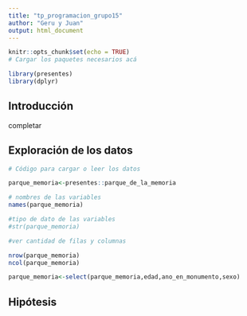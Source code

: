```yaml
---
title: "tp_programacion_grupo15"
author: "Geru y Juan"
output: html_document
---
```



```r
knitr::opts_chunk$set(echo = TRUE)
# Cargar los paquetes necesarios acá

library(presentes)
library(dplyr)

```


## Introducción
completar


## Exploración de los datos


```r
# Código para cargar o leer los datos

parque_memoria<-presentes::parque_de_la_memoria
```



```r

# nombres de las variables
names(parque_memoria)

#tipo de dato de las variables
#str(parque_memoria)

#ver cantidad de filas y columnas 

nrow(parque_memoria)
ncol(parque_memoria)
```


```r
parque_memoria<-select(parque_memoria,edad,ano_en_monumento,sexo)
```




## Hipótesis


